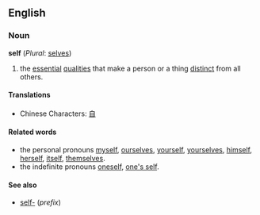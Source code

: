 ==English==

===Noun===
'''self''' (''Plural'': [[selves]])

# the [[essential]] [[qualities]] that make a person or a thing [[distinct]] from all others.

====Translations====
*Chinese Characters: [[自]]

====Related words====
*the personal pronouns [[myself]], [[ourselves]], [[yourself]], [[yourselves]], [[himself]], [[herself]], [[itself]], [[themselves]].
*the indefinite pronouns [[oneself]], [[one's self]].

====See also====

*[[self-]] (''prefix'')